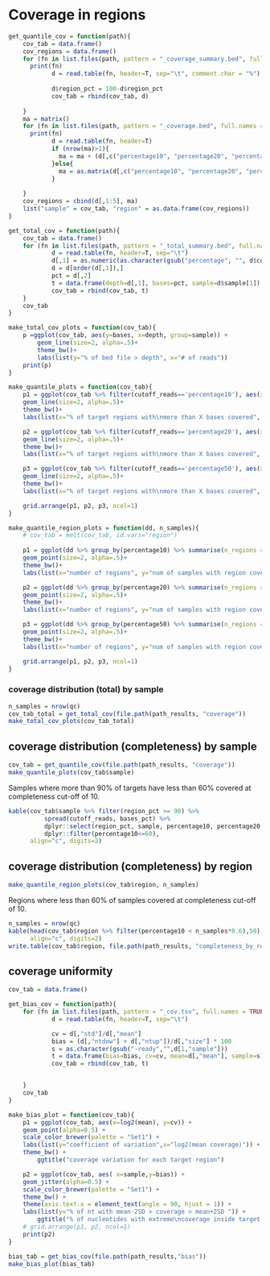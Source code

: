 
# Coverage in regions

```r
get_quantile_cov = function(path){
    cov_tab = data.frame()
    cov_regions = data.frame()
    for (fn in list.files(path, pattern = "_coverage_summary.bed", full.names = TRUE)){
      print(fn)
            d = read.table(fn, header=T, sep="\t", comment.char = "%")
            
            d$region_pct = 100-d$region_pct
            cov_tab = rbind(cov_tab, d)
            
    }
    ma = matrix()
    for (fn in list.files(path, pattern = "_coverage.bed", full.names = TRUE)){
      print(fn)
            d = read.table(fn, header=T)
            if (nrow(ma)>1){
              ma = ma + (d[,c("percentage10", "percentage20", "percentage50")] > 60 * 1)
            }else{
              ma = as.matrix(d[,c("percentage10", "percentage20", "percentage50")] > 60) * 1 
            }
            
    }
    cov_regions = cbind(d[,1:5], ma)
    list("sample" = cov_tab, "region" = as.data.frame(cov_regions))
}

get_total_cov = function(path){
    cov_tab = data.frame()
    for (fn in list.files(path, pattern = "_total_summary.bed", full.names = TRUE)){
            d = read.table(fn, header=T, sep="\t")
            d[,1] = as.numeric(as.character(gsub("percentage", "", d$cutoff_reads)))
            d = d[order(d[,1]),]
            pct = d[,2]
            t = data.frame(depth=d[,1], bases=pct, sample=d$sample[1])
            cov_tab = rbind(cov_tab, t)
    }
    cov_tab
}

make_total_cov_plots = function(cov_tab){
    p =ggplot(cov_tab, aes(y=bases, x=depth, group=sample)) +
        geom_line(size=2, alpha=.5)+
        theme_bw()+
        labs(list(y="% of bed file > depth", x="# of reads"))
    print(p)
}

make_quantile_plots = function(cov_tab){
    p1 = ggplot(cov_tab %>% filter(cutoff_reads=='percentage10'), aes(x=region_pct, y=bases_pct,  group=sample)) +
    geom_line(size=2, alpha=.5)+
    theme_bw()+
    labs(list(x="% of target regions with\nmore than X bases covered", y="% of nt covered\ninside the target", title="considered covered when nt has >10 reads"))

    p2 = ggplot(cov_tab %>% filter(cutoff_reads=='percentage20'), aes(x=region_pct, y=bases_pct,   group=sample)) +
    geom_line(size=2, alpha=.5)+
    theme_bw()+
    labs(list(x="% of target regions with\nmore than X bases covered", y="% of nt covered\ninside the target", title="considered covered when nt has >20 reads"))

    p3 = ggplot(cov_tab %>% filter(cutoff_reads=='percentage50'), aes(x=region_pct, y=bases_pct,  group=sample)) +
    geom_line(size=2, alpha=.5)+
    theme_bw()+
    labs(list(x="% of target regions with\nmore than X bases covered", y="% of nt covered\ninside the target", title="considered covered when nt has >50 reads"))

    grid.arrange(p1, p2, p3, ncol=1)
}

make_quantile_region_plots = function(dd, n_samples){
    # cov_tab = melt(cov_tab, id.vars="region")
    
    p1 = ggplot(dd %>% group_by(percentage10) %>% summarise(n_regions = n())  %>% filter(percentage10<n_samples*0.8), aes(x=n_regions, y=percentage10)) +
    geom_point(size=2, alpha=.5)+
    theme_bw()+
    labs(list(x="number of regions", y="num of samples with region covered", title="considered covered when nt has >10 reads. Only looking at regions with < 80% of samples"))

    p2 = ggplot(dd %>% group_by(percentage20) %>% summarise(n_regions = n())  %>% filter(percentage20<n_samples*0.8), aes(x=n_regions, y=percentage20)) +
    geom_point(size=2, alpha=.5)+
    theme_bw()+
    labs(list(x="number of regions", y="num of samples with region covered", title="considered covered when nt has >10 reads. Only looking at regions with < 80% of samples"))

    p3 = ggplot(dd %>% group_by(percentage50) %>% summarise(n_regions = n())  %>% filter(percentage50<n_samples*0.8), aes(x=n_regions, y=percentage50)) +
    geom_point(size=2, alpha=.5)+
    theme_bw()+
    labs(list(x="number of regions", y="num of samples with region covered", title="considered covered when nt has >10 reads. Only looking at regions with < 80% of samples"))

    grid.arrange(p1, p2, p3, ncol=1)
}


```

### coverage distribution (total) by sample


```r
n_samples = nrow(qc)
cov_tab_total = get_total_cov(file.path(path_results, "coverage"))
make_total_cov_plots(cov_tab_total)
```

## coverage distribution (completeness) by sample

```r
cov_tab = get_quantile_cov(file.path(path_results, "coverage"))
make_quantile_plots(cov_tab$sample)
```

Samples where more than 90% of targets have less than 60% covered at completeness cut-off of 10.

```r
kable(cov_tab$sample %>% filter(region_pct >= 90) %>%
          spread(cutoff_reads, bases_pct) %>%
          dplyr::select(region_pct, sample, percentage10, percentage20, percentage40) %>%
          dplyr::filter(percentage10<=60),
      align="c", digits=2)

```

## coverage distribution (completeness) by region

```r
make_quantile_region_plots(cov_tab$region, n_samples)
```

Regions where less than 60% of samples covered at completeness cut-off of 10.

```r
n_samples = nrow(qc)
kable(head(cov_tab$region %>% filter(percentage10 < n_samples*0.6),50), 
      align="c", digits=2)
write.table(cov_tab$region, file.path(path_results, "completeness_by_region_and_sample.tsv"))
```


## coverage uniformity


```r
cov_tab = data.frame()

get_bias_cov = function(path){
    for (fn in list.files(path, pattern = "_cov.tsv", full.names = TRUE)){
            d = read.table(fn, header=T, sep="\t")

            cv = d[,"std"]/d[,"mean"]
            bias = (d[,"ntdow"] + d[,"ntup"])/d[,"size"] * 100
            s = as.character(gsub("-ready","",d[1,"sample"]))
            t = data.frame(bias=bias, cv=cv, mean=d[,"mean"], sample=s)
            cov_tab = rbind(cov_tab, t)


    }
    cov_tab
}

make_bias_plot = function(cov_tab){
    p1 = ggplot(cov_tab, aes(x=log2(mean), y=cv)) +
    geom_point(alpha=0.5) +
    scale_color_brewer(palette = "Set1") +
    labs(list(y="coefficient of variation",x="log2(mean coverage)")) +
    theme_bw() +
        ggtitle("coverage variation for each target region")

    p2 = ggplot(cov_tab, aes( x=sample,y=bias)) +
    geom_jitter(alpha=0.5) +
    scale_color_brewer(palette = "Set1") +
    theme_bw() +
    theme(axis.text.x = element_text(angle = 90, hjust = 1)) +
    labs(list(y="% of nt with mean-2SD > coverage > mean+2SD ")) +
        ggtitle("% of nucleotides with extreme\ncoverage inside target regions")
    # grid.arrange(p1, p2, ncol=1)
    print(p2)
}
```

```r
bias_tab = get_bias_cov(file.path(path_results,"bias"))
make_bias_plot(bias_tab)
```

